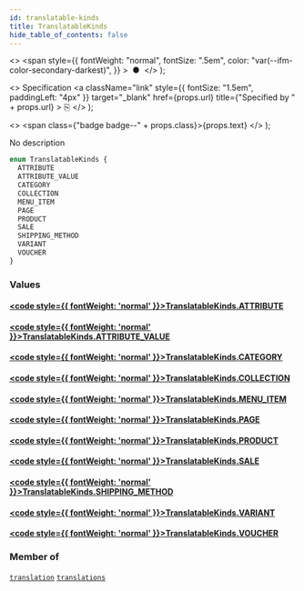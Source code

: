 ```yaml
---
id: translatable-kinds
title: TranslatableKinds
hide_table_of_contents: false
---
```


  <>
    <span
      style={{
        fontWeight: "normal",
        fontSize: ".5em",
        color: "var(--ifm-color-secondary-darkest)",
      }}
    >
      &nbsp;●&nbsp;
    </span>
  </>
);

  <>
    Specification
    <a
      className="link"
      style={{ fontSize: "1.5em", paddingLeft: "4px" }}
      target="\_blank"
      href={props.url}
      title={"Specified by " + props.url}
    >
      ⎘
    </a>
  </>
);

  <>
    <span class={"badge badge--" + props.class}>{props.text}</span>
  </>
);

No description

```graphql
enum TranslatableKinds {
  ATTRIBUTE
  ATTRIBUTE_VALUE
  CATEGORY
  COLLECTION
  MENU_ITEM
  PAGE
  PRODUCT
  SALE
  SHIPPING_METHOD
  VARIANT
  VOUCHER
}
```

### Values

#### [<code style={{ fontWeight: 'normal' }}>TranslatableKinds.<b>ATTRIBUTE</b></code>](#)

>

#### [<code style={{ fontWeight: 'normal' }}>TranslatableKinds.<b>ATTRIBUTE_VALUE</b></code>](#)

>

#### [<code style={{ fontWeight: 'normal' }}>TranslatableKinds.<b>CATEGORY</b></code>](#)

>

#### [<code style={{ fontWeight: 'normal' }}>TranslatableKinds.<b>COLLECTION</b></code>](#)

>

#### [<code style={{ fontWeight: 'normal' }}>TranslatableKinds.<b>MENU_ITEM</b></code>](#)

>

#### [<code style={{ fontWeight: 'normal' }}>TranslatableKinds.<b>PAGE</b></code>](#)

>

#### [<code style={{ fontWeight: 'normal' }}>TranslatableKinds.<b>PRODUCT</b></code>](#)

>

#### [<code style={{ fontWeight: 'normal' }}>TranslatableKinds.<b>SALE</b></code>](#)

>

#### [<code style={{ fontWeight: 'normal' }}>TranslatableKinds.<b>SHIPPING_METHOD</b></code>](#)

>

#### [<code style={{ fontWeight: 'normal' }}>TranslatableKinds.<b>VARIANT</b></code>](#)

>

#### [<code style={{ fontWeight: 'normal' }}>TranslatableKinds.<b>VOUCHER</b></code>](#)

>

### Member of

[`translation`](../../../developer/api-reference/queries/translation) <Badge class="secondary" text="query"/><Bullet />[`translations`](../../../developer/api-reference/queries/translations) <Badge class="secondary" text="query"/>
